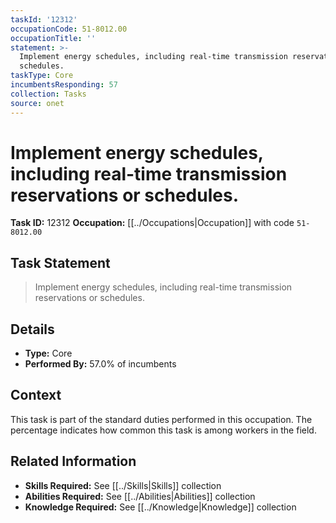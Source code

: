 ```yaml
---
taskId: '12312'
occupationCode: 51-8012.00
occupationTitle: ''
statement: >-
  Implement energy schedules, including real-time transmission reservations or
  schedules.
taskType: Core
incumbentsResponding: 57
collection: Tasks
source: onet
---
```

# Implement energy schedules, including real-time transmission reservations or schedules.

**Task ID:** 12312
**Occupation:** [[../Occupations|Occupation]] with code `51-8012.00`

## Task Statement

> Implement energy schedules, including real-time transmission reservations or schedules.

## Details

- **Type:** Core
- **Performed By:** 57.0% of incumbents

## Context

This task is part of the standard duties performed in this occupation. The percentage indicates how common this task is among workers in the field.

## Related Information

- **Skills Required:** See [[../Skills|Skills]] collection
- **Abilities Required:** See [[../Abilities|Abilities]] collection
- **Knowledge Required:** See [[../Knowledge|Knowledge]] collection
